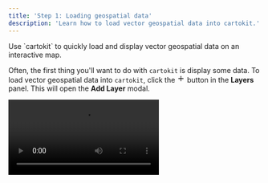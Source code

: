 ```yaml
---
title: 'Step 1: Loading geospatial data'
description: 'Learn how to load vector geospatial data into cartokit.'
---
```



<p class="text-xl text-gray-700 tracking-wide dark:text-gray-200">Use `cartokit` to quickly load and display vector geospatial data on an interactive map.</p>

Often, the first thing you'll want to do with `cartokit` is display some data. To load vector geospatial data into `cartokit`, click the <svg width="16" height="16" viewBox="0 0 24 24" fill="none" stroke="currentColor" stroke-width="2" stroke-linecap="round" stroke-linejoin="round" class="!inline"><line x1="12" y1="5" x2="12" y2="19" /><line x1="5" y1="12" x2="19" y2="12"/></svg> button in the **Layers** panel. This will open the **Add Layer** modal.

<Video src="/open-add-layer-modal.mp4" />

`cartokit` allows you to load geospatial data from either an API endpoint or a file on disk. For this example, we'll load a GeoJSON file of US counties pre-joined with unemployment data from `cartokit`'s public data catalog. Enter the following url into the **Endpoint** field:

```
https://storage.googleapis.com/cartokit-datasets/us-counties-unemployment.json
```

<Aside>
  cartokit currently only supports loading [GeoJSON](https://geojson.org/) datasets. If you have data in another format, you'll need to convert it to GeoJSON before loading it into cartokit. We recommend using [MapShaper](https://mapshaper.org/) or [`ogr2ogr`](https://gdal.org/programs/ogr2ogr.html) for this purpose. Support for additional formats is planned for future releases.
</Aside>

Next, give the layer a display name, such as "Unemployment Rate", in the **Display Name** field. Finally, click the **Add** button to add the layer to the map.

<Video src="/add-layer.mp4" />

That's it, we've successfully loaded our data into `cartokit`! But something else has also happened. If you click the **Open Editor** button, you'll see that `cartokit` has generated a Mapbox GL JS program for you.

<Video src="/open-editor.mp4" />

This program, when executed, will reproduce the map on screen exactly. We'll see that in action in a bit; first, let's visualize our data.